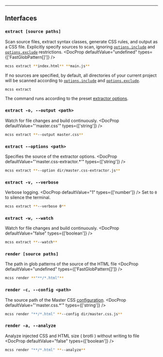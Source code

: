 
---

## Interfaces
### `extract [source paths]`
Scan source files, extract syntax classes, generate CSS rules, and output as a CSS file. Explicitly specify sources to scan, ignoring [`options.include`](/reference/extractor#include) and [`options.exclude`](/reference/extractor#exclude) restrictions.
<DocProp defaultValue="undefined" types={['FastGlobPattern[]']} />
```bash name=Terminal
mcss extract **index.html** **main.js**
```
If no sources are specified, by default, all directories of your current project will be scanned according to [`options.include`](/reference/extractor#include) and [`options.exclude`](/reference/extractor#exclude).
```bash name=Terminal
mcss extract
```
The command runs according to the preset [extractor options](/reference/extractor/#options).

### `extract -o, --output <path>`
Watch for file changes and build continuously.
<DocProp defaultValue="'master.css'" types={['string']} />
```bash name=Terminal
mcss extract **--output master.css**
```

### `extract --options <path>`
Specifies the source of the extractor options.
<DocProp defaultValue="'master.css-extractor.*'" types={['string']} />
```bash name=Terminal
mcss extract **--option dir/master.css-extractor.js**
```

### `extract -v, --verbose`
Verbose logging.
<DocProp defaultValue="1" types={['number']} />
Set to `0` to silence the terminal.
```bash name=Terminal
mcss extract **--verbose 0**
```

### `extract -w, --watch`
Watch for file changes and build continuously.
<DocProp defaultValue="false" types={['boolean']} />
```bash name=Terminal
mcss extract **--watch**
```

### `render [source paths]`
The path in glob patterns of the source of the HTML file
<DocProp defaultValue="undefined" types={['FastGlobPattern[]']} />
```bash name=Terminal
mcss render **"**/*.html"**
```

### `render -c, --config <path>`
The source path of the Master CSS [configuration](/reference/configuration).
<DocProp defaultValue="'master.css.*'" types={['string']} />
```bash name=Terminal
mcss render "**/*.html" **--config dir/master.css.js**
```

### `render -a, --analyze`
Analyze injected CSS and HTML size ( brotli ) without writing to file
<DocProp defaultValue="false" types={['boolean']} />
```bash name=Terminal
mcss render "**/*.html" **--analyze**
```
